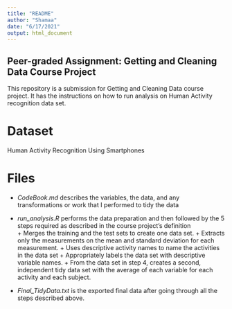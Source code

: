 ```yaml
---
title: "README"
author: "Shamaa"
date: "6/17/2021"
output: html_document
---
```


## Peer-graded Assignment: Getting and Cleaning Data Course Project

This repository is a submission for Getting and Cleaning Data course project. It has the instructions on how to run analysis on Human Activity recognition data set.


# Dataset

Human Activity Recognition Using Smartphones


# Files

  * *CodeBook.md*  describes the variables, the data, and any transformations or work that I performed to tidy the data


  * *run_analysis.R* performs the data preparation and then followed by the 5 steps required as described in the course project’s definition    
        + Merges the training and the test sets to create one data set.
        + Extracts only the measurements on the mean and standard deviation for each measurement.
        + Uses descriptive activity names to name the activities in the data set
        + Appropriately labels the data set with descriptive variable names.
        + From the data set in step 4, creates a second, independent tidy data set with the average of each               variable for each activity and each subject.


* *Final_TidyData.txt* is the exported final data after going through all the steps described above.
